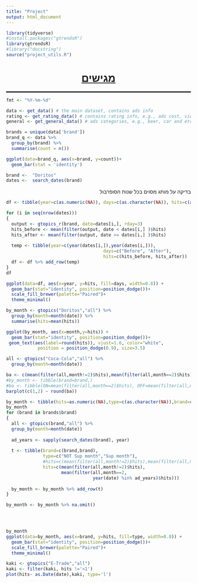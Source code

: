 ```yaml
---
title: "Project"
output: html_document
---
```


```r
library(tidyverse)
#install.packages("gtrendsR")
library(gtrendsR)
#library("docstring")
source("project_utils.R")

```

```{=html}
<style>
    p  {direction: rtl;}
    h1 {text-align: center;}
    h2 {direction: rtl;}
    h4 {direction: rtl;}
    h3 {direction: rtl;text-decoration: underline;}
    ol {direction: rtl;}
    li {direction: rtl;}
</style>
```
<h1><u>מגישים</u></h1>

::: {style="border-bottom:solid"}
:::

```r
fmt <- "%Y-%m-%d"

data <- get_data() # the main dataset, contains ads info
rating <- get_rating_data() # contains rating info, e.g., ads cost, viewrs and etc
general <- get_general_data() # ads categories, e.g., beer, car and etc 
```

```r
brands = unique(data['brand'])
brand_q <- data %>%
  group_by(brand) %>%
  summarise(count = n())

ggplot(data=brand_q, aes(x=brand, y=count))+
  geom_bar(stat = 'identity')

```

```r

brand <-  "Doritos"
dates <-  search_dates(brand)
```

בדיקה על מותג מסוים בכל שנות הסופרבול

```r
df <- tibble(year=c(as.numeric(NA)), days=c(as.character(NA)), hits=c(as.numeric(NA))) %>% na.omit()

for (i in seq(nrow(dates)))  
{
  output <- gtopics_r(brand, date=dates[i,], rday=3)
  hits_before <- mean(filter(output, date < dates[i,] )$hits) 
  hits_after <- mean(filter(output, date >= dates[i,] )$hits)   
  
  temp <- tibble(year=c(year(dates[i,]),year(dates[i,])),
                                     days=c("Before", "After"),
                                     hits=c(hits_before, hits_after))
  df <- df %>% add_row(temp)
}
df


```

```r

ggplot(data=df, aes(x=year, y=hits, fill=days, width=0.8)) +
  geom_bar(stat="identity", position=position_dodge())+
  scale_fill_brewer(palette="Paired")+
  theme_minimal()

```

```r

by_month <- gtopics("Doritos","all") %>%
  group_by(month=month(date)) %>% 
  summarise(hits=mean(hits))

ggplot(by_month, aes(x=month,y=hits)) +
  geom_bar(stat="identity", position=position_dodge())+
 geom_text(aes(label=round(hits)), vjust=1.6, color="white",
            position = position_dodge(0.9), size=3.5)
```

```r
all <- gtopics("Coca-Cola","all") %>%
  group_by(month=month(date))

ba <- c(mean(filter(all,month!=2)$hits),mean(filter(all,month==2)$hits))
#by_month <- tibble(brand=brand,)
#ba <- tibble(ON=mean(filter(all,month==2)$hits), OFF=mean(filter(all,month!=2)$hits))
barplot(c(1,2) ~ round(ba))
```

```r
by_month <- tibble(hits=as.numeric(NA),type=c(as.character(NA)),brand=c(as.character(NA))) %>%  na.omit()
by_month
for (brand in brands$brand) 
{
  all <- gtopics(brand,"all") %>%
  group_by(month=month(date))
  
  ad_years <- sapply(search_dates(brand), year)
  
  t <- tibble(brand=c(brand,brand),
              type=c("NOT Sup month","Sup month"),
              #hits=c(mean(filter(all,month!=2)$hits),mean(filter(all,month==2)$hits)))
              hits=c(mean(filter(all,month!=2)$hits),
                     mean(filter(all,month==2,
                                 year(date) %in% ad_years)$hits)))
              
  by_month <- by_month %>% add_row(t)
}

by_month <- by_month %>% na.omit()


            
```

```r
by_month
ggplot(data=by_month, aes(x=brand, y=hits, fill=type, width=0.8)) +
  geom_bar(stat="identity", position=position_dodge())+
  scale_fill_brewer(palette="Paired")+
  theme_minimal()
```

```r
kaki <- gtopics("E-Trade","all")
kaki <- filter(kaki, hits !='<1')
plot(hits~ as.Date(date),kaki, type='l')
```
